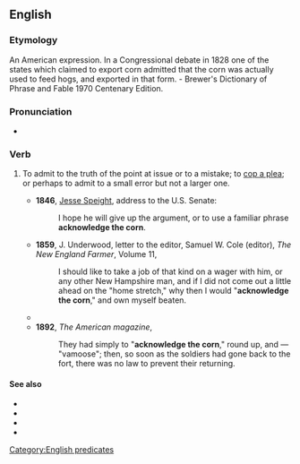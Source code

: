 ==English==

===Etymology===
An American expression. In a Congressional debate in 1828 one of the states which claimed to export corn admitted that the corn was actually used to feed hogs, and exported in that form. - Brewer's Dictionary of Phrase and Fable 1970 Centenary Edition.

===Pronunciation===
* {{audio|en|en-au-acknowledge the corn.ogg|Audio (AU)}}

===Verb===
{{head|en|verb|head=[[acknowledge]] the [[corn]]}}

# {{lb|en|idiomatic}} To admit to the truth of the point at issue or to a mistake; to [[cop a plea]]; or perhaps to admit to a small error but not a larger one.
#* '''1846''', [[w:Jesse Speight|Jesse Speight]], address to the U.S. Senate:
#*: I hope he will give up the argument, or to use a familiar phrase '''acknowledge the corn'''.
#* '''1859''', J. Underwood, letter to the editor, Samuel W. Cole (editor), ''The New England Farmer'', Volume 11,
#*: I should like to take a job of that kind on a wager with him, or any other New Hampshire man, and if I did not come out a little ahead on the "home stretch," why then I would "'''acknowledge the corn'''," and own myself beaten.
#* {{quote-text|en|year=1880|author=Parliament of Canada|title=Official report of the debates of the House of Commons of the Dominion of Canada‎|passage=Will the hon. gentleman '''acknowledge the corn'''? He does not do it. He is non-committal.}}
#* '''1892''', ''The American magazine‎'',
#*: They had simply to "'''acknowledge the corn'''," round up, and — "vamoose"; then, so soon as the soldiers had gone back to the fort, there was no law to prevent their returning.

====See also====
* {{l|en|concessio}}
* {{l|en|concession}}
* {{l|en|paromologia}}
* {{l|en|paromology}}

[[Category:English predicates]]